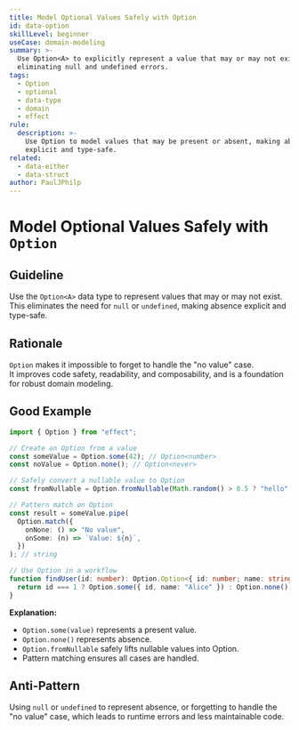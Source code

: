 ```yaml
---
title: Model Optional Values Safely with Option
id: data-option
skillLevel: beginner
useCase: domain-modeling
summary: >-
  Use Option<A> to explicitly represent a value that may or may not exist,
  eliminating null and undefined errors.
tags:
  - Option
  - optional
  - data-type
  - domain
  - effect
rule:
  description: >-
    Use Option to model values that may be present or absent, making absence
    explicit and type-safe.
related:
  - data-either
  - data-struct
author: PaulJPhilp
---
```


# Model Optional Values Safely with `Option`

## Guideline

Use the `Option<A>` data type to represent values that may or may not exist.  
This eliminates the need for `null` or `undefined`, making absence explicit and type-safe.

## Rationale

`Option` makes it impossible to forget to handle the "no value" case.  
It improves code safety, readability, and composability, and is a foundation for robust domain modeling.

## Good Example

```typescript
import { Option } from "effect";

// Create an Option from a value
const someValue = Option.some(42); // Option<number>
const noValue = Option.none(); // Option<never>

// Safely convert a nullable value to Option
const fromNullable = Option.fromNullable(Math.random() > 0.5 ? "hello" : null); // Option<string>

// Pattern match on Option
const result = someValue.pipe(
  Option.match({
    onNone: () => "No value",
    onSome: (n) => `Value: ${n}`,
  })
); // string

// Use Option in a workflow
function findUser(id: number): Option.Option<{ id: number; name: string }> {
  return id === 1 ? Option.some({ id, name: "Alice" }) : Option.none();
}

```

**Explanation:**  
- `Option.some(value)` represents a present value.
- `Option.none()` represents absence.
- `Option.fromNullable` safely lifts nullable values into Option.
- Pattern matching ensures all cases are handled.

## Anti-Pattern

Using `null` or `undefined` to represent absence, or forgetting to handle the "no value" case, which leads to runtime errors and less maintainable code.
